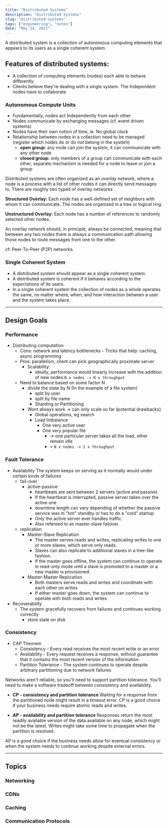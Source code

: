 ```yaml
---
title: "Distributed Systems"
description: "Distributed Systems"
slug: "distributed-systems"
tags: ["engineering", "notes"]
date: "May 24, 2021"
---
```


A distributed system is a collection of autonomous computing elements that
appears to its users as a single coherent system.

## Features of distributed systems:

- A collection of computing elements (nodes) each able to behave differently
- Clients believe they're dealing with a single system. The Independent nodes
  have to collaborate

### Autonomous Compute Units

- Fundamentally, nodes act Independently from each other
- Nodes communicate by exchanging messages (cf. event driven systems)
- Nodes have their own notion of time, ie. No global clock
- Relationship between nodes in a collection need to be managed (register which
  nodes do or do not belong in the system)
  - **open group:** any node can join the system, it can communicate with any
    other node
  - **closed group:** only members of a group can communicate with each other,
    separate mechanism is needed for a node to leave or join a group

Distributed systems are often organized as an _overlay network_, where a node is
a process with a list of other nodes it can directly send messages to. There are
roughly two typed of overlay networks

**Structured Overlay:** Each node has a well-defined set of neighbors with whom
it can communicate. The nodes are organized in a tree or logical ring.

**Unstructured Overlay:** Each node has a number of references to randomly
selected other nodes.

An overlay network should, in principle, always be connected, meaning that
between any two nodes there is always a communication path allowing those nodes
to route messages from one to the other.

cf: Peer-To-Peer (P2P) networks.

### Single Coherent System

- A distributed system should appear as a single coherent system.
- A distributed system is coherent if it behaves according to the expectations
  of its users.
- In a single coherent system the collection of nodes as a whole operates the
  same, no matter where, when, and how interaction between a user and the system
  takes place.

---

## Design Goals

### Performance

- Distributing computation
  - Cons: network and latency bottlenecks - Tricks that help: caching, async
    programming
  - Pros: parallelism, client can pick geographically proximate server
    - Scalability:
      - ideally, performance would linearly increase with the addition of new
        nodes `N x nodes -> N x throughput`
  - Need to balance based on some factor N
    - divide the state by N (In the example of a file system)
      - split by user
      - split by file name
      - Sharding or Partitioning
    - Wont always work -> can only scale so far (potential drawbacks)
      - Global operations, eg search
      - Load Imbalance
        - One very active user
        - One very popular file
          - -> one particular server takes all the load, other remain idle
          - = `N x nodes -> 1 x throughput`

### Fault Tolerance

- Availability The system keeps on serving as it normally would under certain
  kinds of failures
  - fail-over
    - active-passive
      - heartbeats are sent between 2 servers (active and passive)
      - If the heartbeat is interrupted, passive server takes over the active
        one
      - downtime length can vary depending of whether the passive service was in
        "hot" standby or has to do a "cold" startup
      - Only the active server ever handles traffic
      - Also refereed to as master-slave failover.
  - replication
    - Master-Slave Replication
      - The master serves reads and writes, replicating writes to one or more
        slaves, which serve only reads.
      - Slaves can also replicate to additional slaves in a tree-like fashion.
      - If the master goes offline, the system can continue to operate in
        read-only mode until a slave is promoted to a master or a new master is
        provisioned.
    - Master-Master Replication
      - Both masters serve reads and writes and coordinate with each other on
        writes
      - If either master goes down, the system can continue to operate with both
        reads and writes
- Recoverability
  - The system gracefully recovers from failures and continues working correctly
    - store state on disk

### Consistency

- CAP Theorem
  - Consistency - Every read receives the most recent write or an error
  - Availability - Every request receives a response, without guarantee that it
    contains the most recent version of the information
  - Partition Tolerance - The system continues to operate despite arbitrary
    partitioning due to network failures

Networks aren't reliable, so you'll need to support partition tolerance. You'll
need to make a software tradeoff between consistency and availability.

- **CP - consistency and partition tolerance** Waiting for a response from the
  partitioned node might result in a timeout error. CP is a good choice if your
  business needs require atomic reads and writes.

- **AP - availability and partition tolerance** Responses return the most
  readily available version of the data available on any node, which might not
  be the latest. Writes might take some time to propagate when the partition is
  resolved.

AP is a good choice if the business needs allow for eventual consistency or when
the system needs to continue working despite external errors.

---

## Topics

### Networking

### CDNs

### Caching

### Communication Protocols
